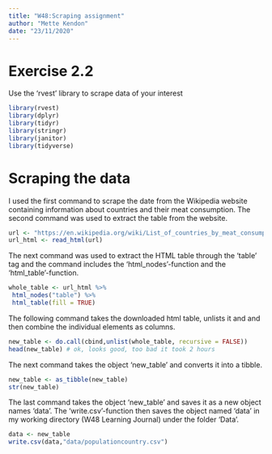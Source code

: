 ```yaml
---
title: "W48:Scraping assignment"
author: "Mette Kendon"
date: "23/11/2020"
---
```


# Exercise 2.2
Use the 'rvest' library to scrape data of your interest

```r
library(rvest)
library(dplyr)
library(tidyr)
library(stringr)
library(janitor)
library(tidyverse)
```


# Scraping the data 

I used the first command to scrape the date from the Wikipedia website containing information about countries and their meat consumption. 
The second command was used to extract the table from the website. 


```r
url <- "https://en.wikipedia.org/wiki/List_of_countries_by_meat_consumption"
url_html <- read_html(url)
```


The next command was used to extract the HTML table through the 'table' tag and the command includes the 'html_nodes'-function and the 'html_table'-function. 


```r
whole_table <- url_html %>% 
 html_nodes("table") %>%
 html_table(fill = TRUE) 
```

The following command takes the downloaded html table, unlists it and and then combine the individual elements as columns.

```r
new_table <- do.call(cbind,unlist(whole_table, recursive = FALSE)) 
head(new_table) # ok, looks good, too bad it took 2 hours
```

The next command takes the object 'new_table' and converts it into a tibble. 

```r
new_table <- as_tibble(new_table)
str(new_table)
```

The last command takes the object 'new_table' and saves it as a new object names 'data'. The 'write.csv'-function then saves the object named 'data' in my working directory (W48 Learning Journal) under the folder 'Data'.

```r
data <- new_table 
write.csv(data,"data/populationcountry.csv")
```
